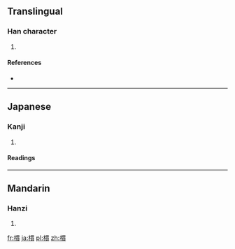 ==Translingual==

===Han character===
{{Han char|rn=75|rad=木|as=11|sn=15|four=|canj=木田十金 (DWJC)}}

# {{defn|Han|sort=木11}}

====References====
* {{Han ref|kx=0549.170|dkj=15416|hdz=21286.020|uh=6A0C|ud=27148}}

----

==Japanese==

===Kanji===
{{ja-kanji|grade=|rs=木11}}

# {{defn|lang=ja|sort=木11}}

====Readings====
{{ja-readings|on=[[かん]] (kan)|kun=}}

----

==Mandarin==

===Hanzi===
{{cmn-hanzi|pin=[[guàn]] ([[guan4]])|wg=kuan<sup>4</sup>}}

# {{defn|lang=cmn|sort=木11}}

[[fr:樌]]
[[ja:樌]]
[[pl:樌]]
[[zh:樌]]